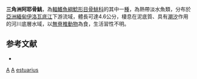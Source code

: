 {{Speciesbox 
| taxon = Ayarnangra estuarius
| authority = [[Roberts|Roberts]], 2001
| status = DD
| status_system = IUCN3.1
}}
'''三角洲阿耶骨鮡'''，為[[輻鰭魚綱|輻鰭魚綱]][[鯰形目|鯰形目]][[骨鮡科|骨鮡科]]的其中一[[種|種]]，為熱帶淡水魚類，分布於[[亞洲|亞洲]][[緬甸|緬甸]][[伊洛瓦底江|伊洛瓦底江]]下游流域，體長可達4.6公分，棲息在泥底質、具有[[潮汐|潮汐]]作用的河川底層水域，以[[無脊椎動物|無脊椎動物]]為食，生活習性不明。

==参考文献==
*{{FishBase_species|genus=Ayarnangra|species=estuarius|year=2015|month=3}}

{{Taxonbar}}

[[Category:2001年描述的鱼类|A]]
[[Category:IUCN红色名录数据缺乏物种|A]]
[[Category:阿耶骨鮡屬|estuarius]]